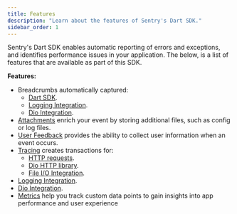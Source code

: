 ```yaml
---
title: Features
description: "Learn about the features of Sentry's Dart SDK."
sidebar_order: 1
---
```


Sentry's Dart SDK enables automatic reporting of errors and exceptions, and identifies performance issues in your application. The below, is a list of features that are available as part of this SDK.

**Features:**

- Breadcrumbs automatically captured:
  - [Dart SDK](/platforms/dart/enriching-events/breadcrumbs/#automatic-breadcrumbs).
  - [Logging Integration](/platforms/dart/integrations/logging).
  - [Dio Integration](/platforms/dart/integrations/dio/).
- [Attachments](/platforms/dart/enriching-events/attachments/) enrich your event by storing additional files, such as config or log files.
- [User Feedback](/platforms/dart/user-feedback/) provides the ability to collect user information when an event occurs.
- [Tracing](/product/performance/) creates transactions for:
  - [HTTP requests](/platforms/dart/integrations/http-integration/#performance-monitoring-for-http-requests).
  - [Dio HTTP library](/platforms/dart/integrations/dio/#performance-monitoring-for-http-requests).
  - [File I/O Integration](/platforms/dart/integrations/file/).
- [Logging Integration](/platforms/dart/integrations/logging).
- [Dio Integration](/platforms/dart/integrations/dio/).
- [Metrics](/product/performance/metrics/) help you track custom data points to gain insights into app performance and user experience
